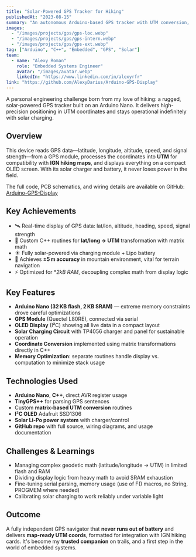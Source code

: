 ```yaml
---
title: "Solar-Powered GPS Tracker for Hiking"
publishedAt: "2023-08-15"
summary: "An autonomous Arduino-based GPS tracker with UTM conversion, solar charging, and rugged reliability"
images:
  - "/images/projects/gps/gps-loc.webp"
  - "/images/projects/gps/gps-intern.webp"
  - "/images/projects/gps/gps-ext.webp"
tag: ["Arduino", "C++", "Embedded", "GPS", "Solar"]
team:
  - name: "Alexy Roman"
    role: "Embedded Systems Engineer"
    avatar: "/images/avatar.webp"
    linkedIn: "https://www.linkedin.com/in/alexyrfr"
link: "https://github.com/AlexyDarius/Arduino-GPS-Display"
---
```


A personal engineering challenge born from my love of hiking: a rugged, solar-powered GPS tracker built on an Arduino Nano. It delivers high-precision positioning in UTM coordinates and stays operational indefinitely with solar charging.

## Overview

This device reads GPS data—latitude, longitude, altitude, speed, and signal strength—from a GPS module, processes the coordinates into **UTM** for compatibility with **IGN hiking maps**, and displays everything on a compact OLED screen. With its solar charger and battery, it never loses power in the field.

The full code, PCB schematics, and wiring details are available on GitHub: [Arduino-GPS-Display](https://github.com/AlexyDarius/Arduino-GPS-Display)

## Key Achievements

- 🛰️ Real-time display of GPS data: lat/lon, altitude, heading, speed, signal strength  
- 🔁 Custom C++ routines for **lat/long → UTM** transformation with matrix math  
- ☀️ Fully solar-powered via charging module + Lipo battery  
- 🎯 Achieves **±5 m accuracy** in mountain environment, vital for terrain navigation  
- ⚡ Optimized for **2kB RAM*, decoupling complex math from display logic  

## Key Features

- **Arduino Nano (32 KB flash, 2 KB SRAM)** — extreme memory constraints drove careful optimizations  
- **GPS Module** (Quectel L80RE), connected via serial  
- **OLED Display** (I²C) showing all live data in a compact layout  
- **Solar Charging Circuit** with TP4056 charger and panel for sustainable operation  
- **Coordinate Conversion** implemented using matrix transformations directly in C++  
- **Memory Optimization**: separate routines handle display vs. computation to minimize stack usage  

## Technologies Used

- **Arduino Nano**, **C++**, direct AVR register usage  
- **TinyGPS++** for parsing GPS sentences  
- Custom **matrix-based UTM conversion** routines  
- **I²C OLED** Adafruit SSD1306  
- **Solar Li-Po power system** with charger/control  
- **GitHub repo** with full source, wiring diagrams, and usage documentation  

## Challenges & Learnings

- Managing complex geodetic math (latitude/longitude → UTM) in limited flash and RAM  
- Dividing display logic from heavy math to avoid SRAM exhaustion  
- Fine-tuning serial parsing, memory usage (use of F() macros, no String, PROGMEM where needed)  
- Calibrating solar charging to work reliably under variable light  

## Outcome

A fully independent GPS navigator that **never runs out of battery** and delivers **map-ready UTM coords**, formatted for integration with IGN hiking cards. It's become my **trusted companion** on trails, and a first step in the world of embedded systems.